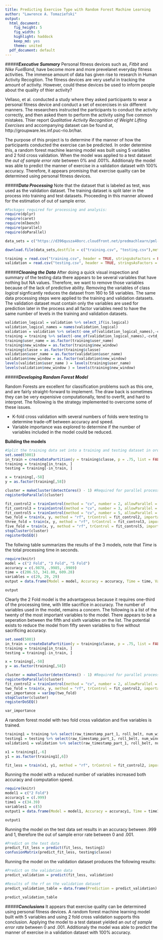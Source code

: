 ```yaml
---
title: Predicting Exercise Type with Random Forest Machine Learning
author: "Lawrence A. Tomaziefski"
output:
  html_document:
    fig_height: 5
    fig_width: 5
    highlight: haddock
    keep_md: yes
    theme: united
  pdf_document: default
---
```



#####***Executive Summary***
Personal fitness devices such as, *Fitbit* and *Nike FuelBand*, have become more and more prevelanet everyday fitness activities.  The immense amount of data has given rise to research in Human Activity Recogition.  The fitness devices are very useful in tracking the amount of activity. However, could these devices be used to inform people about the quality of thier activity? 

Vellaso, et al. conducted a study where they asked participants to wear a personal fitness device and conduct a set of excercises in six different manners.  The researchers instructed the participants to conduct the activity correctly, and then asked them to perform the activity using five common mistakes.  Thier report *Qualitative Activity Recognition of Weight Lifting Exercises* and accompanying dataset can be found at, http://groupware.les.inf.puc-rio.br/har.

The purpose of this project is to determine if the manner of how the participants conducted the exercise can be predicted.  In order determine this, a random forest machine learning model was built using 5 variables and 2 fold cross validation.  When the model was applied to a test dataset the *out of sample error rate* between 0% and .001%.  Additionaly the model was able to predict the manner of exercise in a validation dataset with 100% accuracy.  Therefore, it appears promising that exercise quailty can be determined using personal fitness devices.  

#####***Data Processing***
Note that the dataset that is labeled as test, was used as the validation dataset.  The training dataset is split later in the process into training and test datasets.  Proceeding in this manner allowed for the estimation of out of sample error.

```r
#Packages required for processing and analysis:
require(dplyr)
require(caret)
require(mlbench)
require(parallel)
require(doParallel)

data_sets = c("https://d396qusza40orc.cloudfront.net/predmachlearn/pml-training.csv","https://d396qusza40orc.cloudfront.net/predmachlearn/pml-testing.csv")

download.file(data_sets,destfile = c("training.csv", "testing.csv"),method = "libcurl")

training = read.csv("training.csv", header = TRUE, stringsAsFactors = FALSE)
validation = read.csv("testing.csv", header = TRUE, stringsAsFactors = FALSE)
```

#####***Cleaning the Data*** 
After doing a quick visual inspection and summary of the testing data there appears to be several variables that have nothing but NA values.  Therefore, we want to remove those variables because of the lack of predictive ability.  Removing the variables of class *logical* signficantly reduces the dataset from 160 to 58 variables.  The same data processing steps were applied to the training and validation datasets.  The validation dataset must contain only the variables are used for prediction later in the process and all factor variables need to have the same number of levels in the training and validation datasets.

```r
validation_logical = validation %>% select_if(is.logical)
validation_logical_names = names(validation_logical)
validation = validation %>% select(-one_of(validation_logical_names),-cvtd_timestamp, -1) %>% select(-58)
training = training %>% select(-one_of(validation_logical_names),-cvtd_timestamp, -1)
training$user_name = as.factor(training$user_name)
training$new_window = as.factor(training$new_window)
training$classe = as.factor(training$classe)
validation$user_name = as.factor(validation$user_name)
validation$new_window = as.factor(validation$new_window)
levels(validation$user_name ) = levels(training$user_name)
levels(validation$new_window ) = levels(training$new_window)
```

#####***Developing Random Forest Model***

Random Forests are excellent for classification problems such as this one, and are fairly straight-forward to implement.  The draw back is sometimes they can be very expenisive computationally, tend to overfit, and hard to interpret.  The following is the strategy implemented to overcome some of these issues.



+ K-fold cross validation with several numbers of folds were testing to determine trade-off between accuracy and speed.
+ Variable importance was explored to determine if the number of variables included in the model could be reduced.

**Building the models**
```r
#Split the training data set into a training and testing dataset in order to determine out of sample error rate.  
set.seed(5001)
in_train = createDataPartition(y = training$classe, p = .75, list = FALSE)
training = training[in_train, ]
testing = training[-in_train, ]

x = training[,-58]
y = as.factor(training[,58])

cluster = makeCluster(detectCores() - 1) #Required for parallel processing
registerDoParallel(cluster)

fit_control2 = trainControl(method = "cv", number = 2, allowParallel = TRUE)
fit_control3 = trainControl(method = "cv", number = 3, allowParallel = TRUE)
fit_control5 = trainControl(method = "cv", number = 5, allowParallel = TRUE) 
two_fold = train(x, y, method = "rf", trControl = fit_control2, importance = TRUE, na.action = na.omit)
three_fold = train(x, y, method = "rf", trControl = fit_control3, importance = TRUE, na.action = na.omit) 
five_fold = train(x, y, method = "rf", trControl = fit_control5, importance = TRUE, na.action = na.omit)
stopCluster(cluster)
registerDoSEQ()
```

The follwing table summarizes the results of the 3 models, note that *Time* is the total processing time in seconds.  
```r
require(knitr)
model = c("2 Fold", "3 Fold", "5 Fold")
accuracy = c(.9878, .9985, .9989)
time = c(206.53, 341.80, 609.28)
variables = c(29, 29, 29)
output = data.frame(Model = model, Accuracy = accuracy, Time = time, Variables = variables)
```

```r
output
```

Clearly the 2 Fold model is the advantageous because it requires one-third of the processing time, with little sacrifice in accuracy.  The number of variables used in the model, remains a concern.  The following is a list of the twenty of the most important variables to the model.  There appears to be a seperation between the fifth and sixth variables on the list.  The potential exists to reduce the model from fifty seven variables to five without sacrificing accuracy.  

```r
set.seed(5001)
in_train = createDataPartition(y = training$classe, p = .75, list = FALSE)
training = training[in_train, ]
testing = training[-in_train, ]

x = training[,-58]
y = as.factor(training[,58])

cluster = makeCluster(detectCores() - 1) #Required for parallel processing
registerDoParallel(cluster)
fit_control2 = trainControl(method = "cv", number = 2, allowParallel = TRUE)
two_fold = train(x, y, method = "rf", trControl = fit_control2, importance = TRUE, na.action = na.omit)
var_importance = varImp(two_fold)
stopCluster(cluster)
registerDoSEQ()
```

```r
var_importance
```

A random forest model with two fold cross validation and five variables is trained.

```r
training1 = training %>% select(raw_timestamp_part_1, roll_belt, num_window, magnet_dumbbell_z, pitch_forearm, classe)
testing1 = testing %>% select(raw_timestamp_part_1, roll_belt, num_window, magnet_dumbbell_z, pitch_forearm, classe)
validation1 = validation %>% select(raw_timestamp_part_1, roll_belt, num_window, magnet_dumbbell_z, pitch_forearm)

x1 = training1[,-6]
y1 = as.factor(training1[,6])

fit_less = train(x1, y1, method = "rf", trControl = fit_control2, importance = TRUE, na.action = na.omit)
```

Running the model with a reduced number of variables increased both accuracy and computation speed.  

```r
require(knitr)
model1 = c("2 Fold")
accuracy1 = c(.999)
time1 = c(34.39)
variables1 = c(5)
output1 = data.frame(Model = model1, Accuracy = accuracy1, Time = time1, Variables = variables1)
```


```r
output1
```

Running the model on the test data set results in an accuracy between .999 and 1, therefore the out of sample error rate between 0 and .001. 

```r
#Predict on the test data
predict_fit_less = predict(fit_less, testing1)
confusionMatrix(predict_fit_less, testing$classe) 
```

Running the model on the validation dataset produces the following results:

```r
#Predict on the validation data
predict_validation = predict(fit_less, validation)

#Results of the rf on the validation dataset
predict_validation_table = data.frame(Prediction = predict_validation)

```


```r
predict_validation_table
```


#####***Conclusions***
It appears that exercise quality can be determined using personal fitness devices.  A random forest machine learning model built with 5 variables and using 2 fold cross validation supports this conclusion.  Applying the model to a test dataset yielded an *out of sample error rate* between 0 and .001.  Additionaly the model was able to predict the manner of exercise in a validation dataset with 100% accuracy.  




